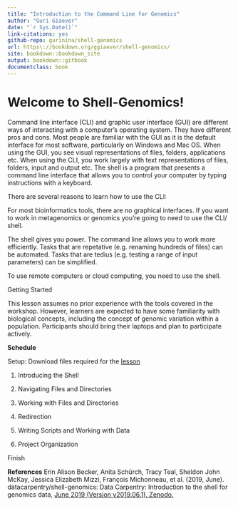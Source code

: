 ```yaml
---
title: "Introduction to the Command Line for Genomics"
author: "Guri Giaever"
date: "`r Sys.Date()`"
link-citations: yes
github-repo: gurinina/shell-genomics
url: https\://bookdown.org/ggiaever/shell-genomics/
site: bookdown::bookdown_site
output: bookdown::gitbook
documentclass: book
---
```

# Welcome to Shell-Genomics!

Command line interface (CLI) and graphic user interface (GUI) are different ways of interacting with a computer’s operating system. They have different pros and cons. Most people are familiar with the GUI as it is the default interface for most software, particularly on Windows and Mac OS. When using the GUI, you see visual representations of files, folders, applications etc. When using the CLI, you work largely with text representations of files, folders, input and output etc. The shell is a program that presents a command line interface that allows you to control your computer by typing instructions with a keyboard.

There are several reasons to learn how to use the CLI:

For most bioinformatics tools, there are no graphical interfaces. If you want to work in metagenomics or genomics 
you’re going to need to use the CLI/ shell.

The shell gives you power. The command line allows you to work more efficiently. Tasks that are repetative (e.g. renaming hundreds of files) can be automated. Tasks that are tedius (e.g. testing a range of input parameters) can be simplified.

To use remote computers or cloud computing, you need to use the shell.

Getting Started

This lesson assumes no prior experience with the tools covered in the workshop. However, learners are expected to have some familiarity with biological concepts, including the concept of genomic variation within a population. Participants should bring their laptops and plan to participate actively.

**Schedule**

Setup: Download files required for the [lesson](https://figshare.com/articles/dataset/Data_Carpentry_Genomics_beta_2_0/7726454?file=14418296)

1. Introducing the Shell	

2. Navigating Files and Directories	

3. Working with Files and Directories

4. Redirection	

5. Writing Scripts and Working with Data

6. Project Organization	

Finish	

**References**
Erin Alison Becker, Anita Schürch, Tracy Teal, Sheldon John McKay, Jessica Elizabeth Mizzi, 
François Michonneau, et al. (2019, June). datacarpentry/shell-genomics: Data Carpentry: Introduction to the shell for genomics data, [June 2019 (Version v2019.06.1). Zenodo.](http://doi.org/10.5281/zenodo.3260560)
